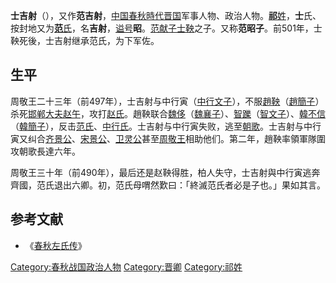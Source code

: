 {{先秦人物信息框
|image       = 
|姓     = [[祁姓|祁]]
|名        = 吉射
|氏        = 士、[[范氏|范]]
|zi          = 
|hao         = 
|官位         = [[晋国|晋国]][[下军佐|下军佐]] 
|nickname    = 
|nickzi      = 
|谥号  = 昭
|国家     = [[周|周]]
|名称 = 士吉射
|hometown    = 
|birth       = 
|death       = 
|别称       = 范昭子、范吉射
|honor2      = 
|spouse       = 
|父      = 士鞅
}}
'''士吉射'''（{{bd|？||？|catIdx=S}}），又作'''范吉射'''，[[中国|中国]][[春秋時代|春秋時代]][[晋国|晋国]]军事人物、政治人物。[[祁姓|'''祁'''姓]]，'''士'''氏、按封地又为[[范氏|'''范'''氏]]，名'''吉射'''，[[谥号|谥号]]'''昭'''。[[范献子|范献子]][[士鞅|士鞅]]之子。又称'''范昭子'''。前501年，士鞅死後，士吉射继承范氏，为下军佐。

==生平==
周敬王二十三年（前497年），士吉射与中行寅（[[中行文子|中行文子]]），不服[[趙鞅|趙鞅]]（[[趙簡子|趙簡子]]）杀死[[邯郸|邯郸]][[大夫|大夫]][[赵午|赵午]]，攻打[[赵氏|赵氏]]。趙鞅联合[[魏侈|魏侈]]（[[魏襄子|魏襄子]]）、[[智躒|智躒]]（[[智文子|智文子]]）、[[韓不信|韓不信]]（[[韓簡子|韓簡子]]），反击[[范氏|范氏]]、[[中行氏|中行氏]]。士吉射与中行寅失败，逃至[[朝歌|朝歌]]。士吉射与中行寅又纠合[[齐景公|齐景公]]、[[宋景公|宋景公]]、[[卫灵公|卫灵公]]甚至[[周敬王|周敬王]]相助他们。第二年，趙鞅率領軍隊圍攻朝歌長達六年。

周敬王三十年（前490年），最后还是赵鞅得胜，柏人失守，士吉射與中行寅逃奔齊國，范氏退出六卿。初，范氏母喟然歎曰：「終滅范氏者必是子也。」果如其言。

==参考文献==
*《[[春秋左氏传|春秋左氏传]]》

{{start box}}
{{s-before|[[魏侈|魏侈]]}}
{{s-title|[[春秋|春秋]][[晋国|晋国]]下军佐|前501年—前493年}}
{{s-after|無}}
{{s-before|[[范献子|范献子]]鞅}}
{{s-title|[[晋国|晋国]][[范氏|范氏]]|前501年—前493年}}
{{s-after|無}}
{{end box}} 
  
[[Category:春秋战国政治人物|Category:春秋战国政治人物]]
[[Category:晋卿|Category:晋卿]]
[[Category:祁姓|Category:祁姓]]